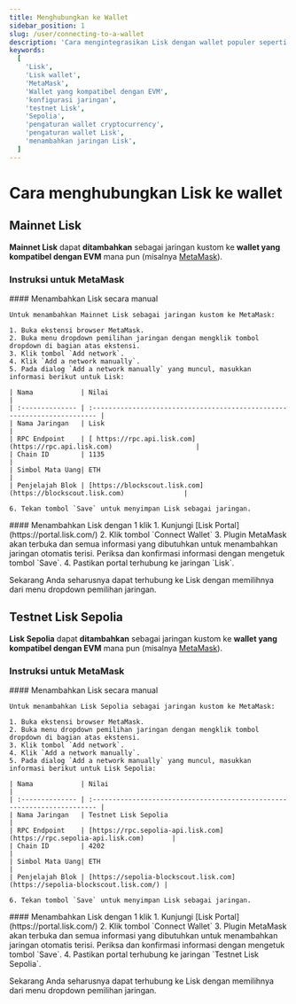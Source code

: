```yaml
---
title: Menghubungkan ke Wallet
sidebar_position: 1
slug: /user/connecting-to-a-wallet
description: 'Cara mengintegrasikan Lisk dengan wallet populer seperti MetaMask.'
keywords:
  [
    'Lisk',
    'Lisk wallet',
    'MetaMask',
    'Wallet yang kompatibel dengan EVM',
    'konfigurasi jaringan',
    'testnet Lisk',
    'Sepolia',
    'pengaturan wallet cryptocurrency',
    'pengaturan wallet Lisk',
    'menambahkan jaringan Lisk',
  ]
---
```



# Cara menghubungkan Lisk ke wallet

## Mainnet Lisk

**Mainnet Lisk** dapat **ditambahkan** sebagai jaringan kustom ke **wallet yang kompatibel dengan EVM** mana pun (misalnya [MetaMask](https://metamask.io/)).

### Instruksi untuk MetaMask

<Tabs>
  <TabItem value="manual" label="Menambahkan Lisk secara manual" default>
    #### Menambahkan Lisk secara manual

    Untuk menambahkan Mainnet Lisk sebagai jaringan kustom ke MetaMask:

    1. Buka ekstensi browser MetaMask.
    2. Buka menu dropdown pemilihan jaringan dengan mengklik tombol dropdown di bagian atas ekstensi.
    3. Klik tombol `Add network`.
    4. Klik `Add a network manually`.
    5. Pada dialog `Add a network manually` yang muncul, masukkan informasi berikut untuk Lisk:

    | Nama            | Nilai                                                                      |
    | :-------------- | :----------------------------------------------------------------------- |
    | Nama Jaringan   | Lisk                                                                      |
    | RPC Endpoint    | [ https://rpc.api.lisk.com](https://rpc.api.lisk.com)                     |
    | Chain ID        | 1135                                                                     |
    | Simbol Mata Uang| ETH                                                                      |
    | Penjelajah Blok | [https://blockscout.lisk.com](https://blockscout.lisk.com)               |

    6. Tekan tombol `Save` untuk menyimpan Lisk sebagai jaringan.
  </TabItem>
  <TabItem value="1click" label="Solusi 1-Klik">
    #### Menambahkan Lisk dengan 1 klik
    1. Kunjungi [Lisk Portal](https://portal.lisk.com/)
    2. Klik tombol `Connect Wallet`
    3. Plugin MetaMask akan terbuka dan semua informasi yang dibutuhkan untuk menambahkan jaringan otomatis terisi.
    Periksa dan konfirmasi informasi dengan mengetuk tombol `Save`.
    4. Pastikan portal terhubung ke jaringan `Lisk`.
  </TabItem>
</Tabs>

Sekarang Anda seharusnya dapat terhubung ke Lisk dengan memilihnya dari menu dropdown pemilihan jaringan.


## Testnet Lisk Sepolia

**Lisk Sepolia** dapat **ditambahkan** sebagai jaringan kustom ke **wallet yang kompatibel dengan EVM** mana pun (misalnya [MetaMask](https://metamask.io/)).

### Instruksi untuk MetaMask

<Tabs>
  <TabItem value="manual" label="Menambahkan Lisk secara manual" default>
    #### Menambahkan Lisk secara manual

    Untuk menambahkan Lisk Sepolia sebagai jaringan kustom ke MetaMask:

    1. Buka ekstensi browser MetaMask.
    2. Buka menu dropdown pemilihan jaringan dengan mengklik tombol dropdown di bagian atas ekstensi.
    3. Klik tombol `Add network`.
    4. Klik `Add a network manually`.
    5. Pada dialog `Add a network manually` yang muncul, masukkan informasi berikut untuk Lisk Sepolia:

    | Nama            | Nilai                                                                      |
    | :-------------- | :----------------------------------------------------------------------- |
    | Nama Jaringan   | Testnet Lisk Sepolia                                                       |
    | RPC Endpoint    | [https://rpc.sepolia-api.lisk.com](https://rpc.sepolia-api.lisk.com)       |
    | Chain ID        | 4202                                                                     |
    | Simbol Mata Uang| ETH                                                                      |
    | Penjelajah Blok | [https://sepolia-blockscout.lisk.com](https://sepolia-blockscout.lisk.com/) |

    6. Tekan tombol `Save` untuk menyimpan Lisk sebagai jaringan.
  </TabItem>
  <TabItem value="1click" label="Solusi 1-Klik">
    #### Menambahkan Lisk dengan 1 klik
    1. Kunjungi [Lisk Portal](https://portal.lisk.com/)
    2. Klik tombol `Connect Wallet`
    3. Plugin MetaMask akan terbuka dan semua informasi yang dibutuhkan untuk menambahkan jaringan otomatis terisi.
    Periksa dan konfirmasi informasi dengan mengetuk tombol `Save`.
    4. Pastikan portal terhubung ke jaringan `Testnet Lisk Sepolia`.
  </TabItem>
</Tabs>

Sekarang Anda seharusnya dapat terhubung ke Lisk dengan memilihnya dari menu dropdown pemilihan jaringan.
